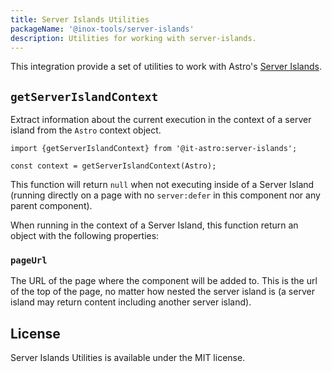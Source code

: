 ```yaml
---
title: Server Islands Utilities
packageName: '@inox-tools/server-islands'
description: Utilities for working with server-islands.
---
```


This integration provide a set of utilities to work with Astro's [Server Islands](https://docs.astro.build/en/guides/server-islands/).


<InstallCmd />

## `getServerIslandContext`

Extract information about the current execution in the context of a server island from the `Astro` context object.

```astro title="src/components/MyComponent.astro"
import {getServerIslandContext} from '@it-astro:server-islands';

const context = getServerIslandContext(Astro);
```

This function will return `null` when not executing inside of a Server Island (running directly on a page with no `server:defer` in this component nor any parent component).

When running in the context of a Server Island, this function return an object with the following properties:

### `pageUrl`

The URL of the page where the component will be added to. This is the url of the top of the page, no matter how nested the server island is (a server island may return content including another server island).

## License

Server Islands Utilities is available under the MIT license.
